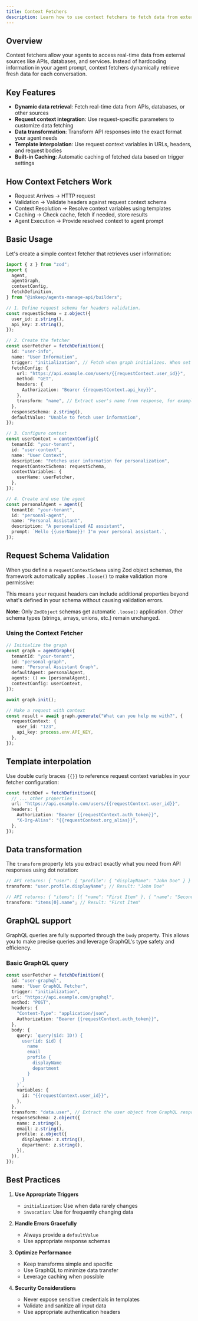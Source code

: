 ```yaml
---
title: Context Fetchers
description: Learn how to use context fetchers to fetch data from external sources and make it available to your agents
---
```


## Overview

Context fetchers allow your agents to access real-time data from external sources like APIs, databases, and services. Instead of hardcoding information in your agent prompt, context fetchers dynamically retrieve fresh data for each conversation.

## Key Features

- **Dynamic data retrieval**: Fetch real-time data from APIs, databases, or other sources
- **Request context integration**: Use request-specific parameters to customize data fetching
- **Data transformation**: Transform API responses into the exact format your agent needs
- **Template interpolation**: Use request context variables in URLs, headers, and request bodies
- **Built-in Caching**: Automatic caching of fetched data based on trigger settings

## How Context Fetchers Work

- Request Arrives → HTTP request
- Validation → Validate headers against request context schema
- Context Resolution → Resolve context variables using templates
- Caching → Check cache, fetch if needed, store results
- Agent Execution → Provide resolved context to agent prompt

## Basic Usage

Let's create a simple context fetcher that retrieves user information:

```typescript
import { z } from "zod";
import {
  agent,
  agentGraph,
  contextConfig,
  fetchDefinition,
} from "@inkeep/agents-manage-api/builders";

// 1. Define request schema for headers validation. 
const requestSchema = z.object({
  user_id: z.string(),
  api_key: z.string(),
});

// 2. Create the fetcher
const userFetcher = fetchDefinition({
  id: "user-info",
  name: "User Information",
  trigger: "initialization", // Fetch when graph initializes. When set to "invocation", the fetch will be executed every time the graph is invoked.
  fetchConfig: {
    url: "https://api.example.com/users/{{requestContext.user_id}}",
    method: "GET",
    headers: {
      Authorization: "Bearer {{requestContext.api_key}}",
    },
    transform: "name", // Extract user's name from response, for example if the response is { "name": "John Doe" }, the transform will return "John Doe"
  },
  responseSchema: z.string(),
  defaultValue: "Unable to fetch user information",
});

// 3. Configure context
const userContext = contextConfig({
  tenantId: "your-tenant",
  id: "user-context",
  name: "User Context",
  description: "Fetches user information for personalization",
  requestContextSchema: requestSchema,
  contextVariables: {
    userName: userFetcher,
  },
});

// 4. Create and use the agent
const personalAgent = agent({
  tenantId: "your-tenant",
  id: "personal-agent",
  name: "Personal Assistant",
  description: "A personalized AI assistant",
  prompt: `Hello {{userName}}! I'm your personal assistant.`,
});
```

## Request Schema Validation

When you define a `requestContextSchema` using Zod object schemas, the framework automatically applies `.loose()` to make validation more permissive:

This means your request headers can include additional properties beyond what's defined in your schema without causing validation errors.

**Note:** Only `ZodObject` schemas get automatic `.loose()` application. Other schema types (strings, arrays, unions, etc.) remain unchanged.

### Using the Context Fetcher

```typescript
// Initialize the graph
const graph = agentGraph({
  tenantId: "your-tenant",
  id: "personal-graph",
  name: "Personal Assistant Graph",
  defaultAgent: personalAgent,
  agents: () => [personalAgent],
  contextConfig: userContext,
});

await graph.init();

// Make a request with context
const result = await graph.generate("What can you help me with?", {
  requestContext: {
    user_id: "123",
    api_key: process.env.API_KEY,
  },
});
```

## Template interpolation

Use double curly braces `{{}}` to reference request context variables in your fetcher configuration:

```typescript
const fetchDef = fetchDefinition({
  // ... other properties
  url: "https://api.example.com/users/{{requestContext.user_id}}",
  headers: {
    Authorization: "Bearer {{requestContext.auth_token}}",
    "X-Org-Alias": "{{requestContext.org_alias}}",
  },
});
```

## Data transformation

The `transform` property lets you extract exactly what you need from API responses using dot notation:

```typescript
// API returns: { "user": { "profile": { "displayName": "John Doe" } } }
transform: "user.profile.displayName"; // Result: "John Doe"

// API returns: { "items": [{ "name": "First Item" }, { "name": "Second Item" }] }
transform: "items[0].name"; // Result: "First Item"
```

## GraphQL support

GraphQL queries are fully supported through the `body` property. This allows you to make precise queries and leverage GraphQL's type safety and efficiency.

### Basic GraphQL query

```typescript
const userFetcher = fetchDefinition({
  id: "user-graphql",
  name: "User GraphQL Fetcher",
  trigger: "initialization",
  url: "https://api.example.com/graphql",
  method: "POST",
  headers: {
    "Content-Type": "application/json",
    Authorization: "Bearer {{requestContext.auth_token}}",
  },
  body: {
    query: `query($id: ID!) { 
      user(id: $id) { 
        name 
        email 
        profile {
          displayName
          department
        }
      } 
    }`,
    variables: {
      id: "{{requestContext.user_id}}",
    },
  },
  transform: "data.user", // Extract the user object from GraphQL response
  responseSchema: z.object({
    name: z.string(),
    email: z.string(),
    profile: z.object({
      displayName: z.string(),
      department: z.string(),
    }),
  }),
});
```

## Best Practices

1. **Use Appropriate Triggers**
   - `initialization`: Use when data rarely changes
   - `invocation`: Use for frequently changing data

2. **Handle Errors Gracefully**
   - Always provide a `defaultValue`
   - Use appropriate response schemas

3. **Optimize Performance**
   - Keep transforms simple and specific
   - Use GraphQL to minimize data transfer
   - Leverage caching when possible

4. **Security Considerations**
   - Never expose sensitive credentials in templates
   - Validate and sanitize all input data
   - Use appropriate authentication headers